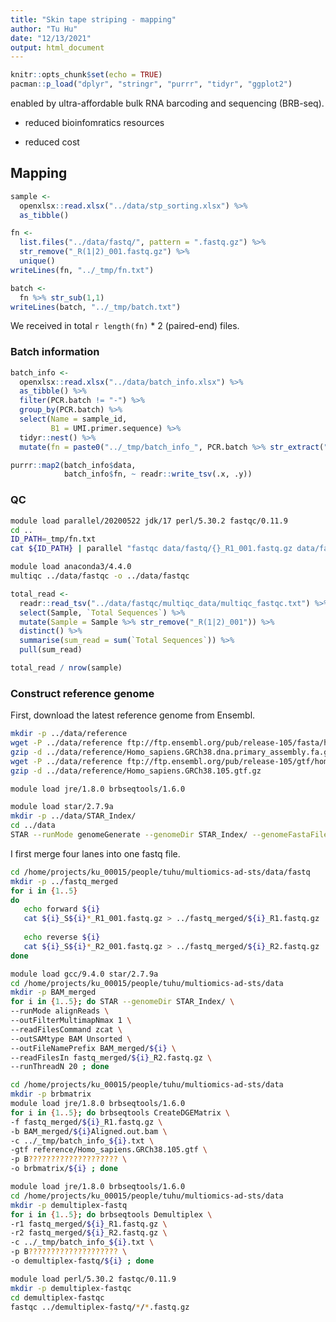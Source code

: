 ```yaml
---
title: "Skin tape striping - mapping"
author: "Tu Hu"
date: "12/13/2021"
output: html_document
---
```


```r
knitr::opts_chunk$set(echo = TRUE)
pacman::p_load("dplyr", "stringr", "purrr", "tidyr", "ggplot2")
```

enabled by ultra-affordable bulk RNA barcoding and sequencing (BRB-seq).

- reduced bioinfomratics resources

- reduced cost

## Mapping

```r
sample <-
  openxlsx::read.xlsx("../data/stp_sorting.xlsx") %>% 
  as_tibble()

fn <- 
  list.files("../data/fastq/", pattern = ".fastq.gz") %>% 
  str_remove("_R(1|2)_001.fastq.gz") %>% 
  unique()
writeLines(fn, "../_tmp/fn.txt")

batch <-
  fn %>% str_sub(1,1)
writeLines(batch, "../_tmp/batch.txt")  
```

We received in total `r length(fn)` * 2 (paired-end) files.

### Batch information
```r
batch_info <- 
  openxlsx::read.xlsx("../data/batch_info.xlsx") %>% 
  as_tibble() %>% 
  filter(PCR.batch != "-") %>% 
  group_by(PCR.batch) %>% 
  select(Name = sample_id, 
         B1 = UMI.primer.sequence) %>% 
  tidyr::nest() %>% 
  mutate(fn = paste0("../_tmp/batch_info_", PCR.batch %>% str_extract("\\d{1}"), ".txt"))

purrr::map2(batch_info$data,
            batch_info$fn, ~ readr::write_tsv(.x, .y))
```


### QC

```bash
module load parallel/20200522 jdk/17 perl/5.30.2 fastqc/0.11.9
cd ..
ID_PATH=_tmp/fn.txt
cat ${ID_PATH} | parallel "fastqc data/fastq/{}_R1_001.fastq.gz data/fastq/{}_R2_001.fastq.gz -o data/fastqc"

```

```bash
module load anaconda3/4.4.0
multiqc ../data/fastqc -o ../data/fastqc
```

```r
total_read <- 
  readr::read_tsv("../data/fastqc/multiqc_data/multiqc_fastqc.txt") %>% 
  select(Sample, `Total Sequences`) %>% 
  mutate(Sample = Sample %>% str_remove("_R(1|2)_001")) %>% 
  distinct() %>% 
  summarise(sum_read = sum(`Total Sequences`)) %>% 
  pull(sum_read)

total_read / nrow(sample)
```

### Construct reference genome

First, download the latest reference genome from Ensembl.

```bash
mkdir -p ../data/reference
wget -P ../data/reference ftp://ftp.ensembl.org/pub/release-105/fasta/homo_sapiens/dna/Homo_sapiens.GRCh38.dna.primary_assembly.fa.gz
gzip -d ../data/reference/Homo_sapiens.GRCh38.dna.primary_assembly.fa.gz
wget -P ../data/reference ftp://ftp.ensembl.org/pub/release-105/gtf/homo_sapiens/Homo_sapiens.GRCh38.105.gtf.gz
gzip -d ../data/reference/Homo_sapiens.GRCh38.105.gtf.gz
```

```bash
module load jre/1.8.0 brbseqtools/1.6.0
```

```bash
module load star/2.7.9a
mkdir -p ../data/STAR_Index/
cd ../data
STAR --runMode genomeGenerate --genomeDir STAR_Index/ --genomeFastaFiles reference/Homo_sapiens.GRCh38.dna.primary_assembly.fa --sjdbGTFfile reference/Homo_sapiens.GRCh38.105.gtf --runThreadN 30
```

I first merge four lanes into one fastq file.

```bash
cd /home/projects/ku_00015/people/tuhu/multiomics-ad-sts/data/fastq
mkdir -p ../fastq_merged
for i in {1..5}
do
   echo forward ${i}
   cat ${i}_S${i}*_R1_001.fastq.gz > ../fastq_merged/${i}_R1.fastq.gz
   
   echo reverse ${i}
   cat ${i}_S${i}*_R2_001.fastq.gz > ../fastq_merged/${i}_R2.fastq.gz
done
```

```bash
module load gcc/9.4.0 star/2.7.9a 
cd /home/projects/ku_00015/people/tuhu/multiomics-ad-sts/data
mkdir -p BAM_merged
for i in {1..5}; do STAR --genomeDir STAR_Index/ \
--runMode alignReads \
--outFilterMultimapNmax 1 \
--readFilesCommand zcat \
--outSAMtype BAM Unsorted \
--outFileNamePrefix BAM_merged/${i} \
--readFilesIn fastq_merged/${i}_R2.fastq.gz \
--runThreadN 20 ; done
```

```bash
cd /home/projects/ku_00015/people/tuhu/multiomics-ad-sts/data
mkdir -p brbmatrix
module load jre/1.8.0 brbseqtools/1.6.0 
for i in {1..5}; do brbseqtools CreateDGEMatrix \
-f fastq_merged/${i}_R1.fastq.gz \
-b BAM_merged/${i}Aligned.out.bam \
-c ../_tmp/batch_info_${i}.txt \
-gtf reference/Homo_sapiens.GRCh38.105.gtf \
-p B???????????????????? \
-o brbmatrix/${i} ; done
```

```bash
module load jre/1.8.0 brbseqtools/1.6.0
cd /home/projects/ku_00015/people/tuhu/multiomics-ad-sts/data
mkdir -p demultiplex-fastq
for i in {1..5}; do brbseqtools Demultiplex \
-r1 fastq_merged/${i}_R1.fastq.gz \
-r2 fastq_merged/${i}_R2.fastq.gz \
-c ../_tmp/batch_info_${i}.txt \
-p B???????????????????? \
-o demultiplex-fastq/${i} ; done
```

```bash
module load perl/5.30.2 fastqc/0.11.9
mkdir -p demultiplex-fastqc
cd demultiplex-fastqc
fastqc ../demultiplex-fastq/*/*.fastq.gz
```

